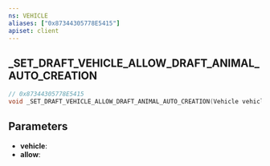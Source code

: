 ```yaml
---
ns: VEHICLE
aliases: ["0x87344305778E5415"]
apiset: client
---
```

## _SET_DRAFT_VEHICLE_ALLOW_DRAFT_ANIMAL_AUTO_CREATION

```c
// 0x87344305778E5415
void _SET_DRAFT_VEHICLE_ALLOW_DRAFT_ANIMAL_AUTO_CREATION(Vehicle vehicle, BOOL allow);
```


## Parameters
* **vehicle**:
* **allow**:
